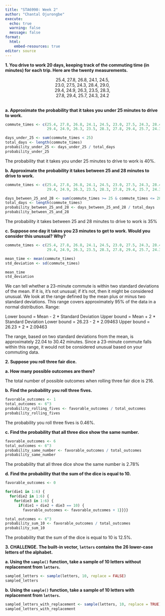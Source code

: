 ```yaml
---
title: "STA6990: Week 2"
author: "Chantal Ojurongbe"
execute:
  echo: true
  warning: false
  message: false
format: 
  html:
    embed-resources: true
editor: source
---
```


**1. You drive to work 20 days, keeping track of the commuting time (in minutes) for each trip. Here are the twenty measurements.**

<center>
25.4, 27.8, 26.8, 24.1, 24.5, <br>
23.0, 27.5, 24.3, 28.4, 29.0, <br>
29.4, 24.9, 26.3, 23.5, 28.3, <br>
27.8, 29.4, 25.7, 24.3, 24.2 
</center>
<br>
**a. Approximate the probability that it takes you under 25 minutes to drive to work.**
```r
commute_times <- c(25.4, 27.8, 26.8, 24.1, 24.5, 23.0, 27.5, 24.3, 28.4, 29.0, 
                   29.4, 24.9, 26.3, 23.5, 28.3, 27.8, 29.4, 25.7, 24.3, 24.2)

days_under_25 <- sum(commute_times < 25)
total_days <- length(commute_times)
probability_under_25 <- days_under_25 / total_days
probability_under_25
```
The probability that it takes you under 25 minutes to drive to work is 40%.

**b. Approximate the probability it takes between 25 and 28 minutes to drive to work.**
```r
commute_times <- c(25.4, 27.8, 26.8, 24.1, 24.5, 23.0, 27.5, 24.3, 28.4, 29.0, 
                   29.4, 24.9, 26.3, 23.5, 28.3, 27.8, 29.4, 25.7, 24.3, 24.2)

days_between_25_and_28 <- sum(commute_times >= 25 & commute_times <= 28)
total_days <- length(commute_times)
probability_between_25_and_28 <- days_between_25_and_28 / total_days
probability_between_25_and_28
```
The probability it takes between 25 and 28 minutes to drive to work is 35%

**c. Suppose one day it takes you 23 minutes to get to work. Would you consider this unusual? Why?**
```r
commute_times <- c(25.4, 27.8, 26.8, 24.1, 24.5, 23.0, 27.5, 24.3, 28.4, 29.0, 
                   29.4, 24.9, 26.3, 23.5, 28.3, 27.8, 29.4, 25.7, 24.3, 24.2)

mean_time <- mean(commute_times)
std_deviation <- sd(commute_times)

mean_time
std_deviation
```
We can tell whether a 23-minute commute is within two standard deviations of the mean. If it is, it's not unusual; if it's not, then it might be considered unusual. We look at the range defined by the mean plus or minus two standard deviations. This range covers approximately 95% of the data in a normal distribution. Range:

Lower bound = Mean - 2 * Standard Deviation
Upper bound = Mean + 2 * Standard Deviation
Lower bound = 26.23 - 2 * 2.09463
Upper bound = 26.23 + 2 * 2.09463

The range, based on two standard deviations from the mean, is approximately 22.04 to 30.42 minutes. Since a 23-minute commute falls within this range, it would not be considered unusual based on your commuting data.

**2. Suppose you roll three fair dice.**

**a. How many possible outcomes are there?**

The total number of possible outcomes when rolling three fair dice is 216.

**b. Find the probability you roll three fives.**
```r
favorable_outcomes <- 1
total_outcomes <- 6^3
probability_rolling_fives <- favorable_outcomes / total_outcomes
probability_rolling_fives
```
The probability you roll three fives is 0.46%.

**c. Find the probability that all three dice show the same number.**
```r
favorable_outcomes <- 6  
total_outcomes <- 6^3
probability_same_number <- favorable_outcomes / total_outcomes
probability_same_number
```
The probability that all three dice show the same number is 2.78%

**d. Find the probability that the sum of the dice is equal to 10.**
```r
favorable_outcomes <- 0

for(die1 in 1:6) {
  for(die2 in 1:6) {
    for(die3 in 1:6) {
      if(die1 + die2 + die3 == 10) {
        favorable_outcomes <- favorable_outcomes + 1}}}}

total_outcomes <- 6^3
probability_sum_10 <- favorable_outcomes / total_outcomes
probability_sum_10
```
The probability that the sum of the dice is equal to 10 is 12.5%.

**3. CHALLENGE. The built-in vector, `letters` contains the 26 lower-case letters of the alphabet.**

**a. Using the `sample()` function, take a sample of 10 letters without replacement from `letters`.**
```r
sampled_letters <- sample(letters, 10, replace = FALSE)
sampled_letters
```

**b. Using the `sample()` function, take a sample of 10 letters with replacement from `letters`.**
```r
sampled_letters_with_replacement <- sample(letters, 10, replace = TRUE)
sampled_letters_with_replacement
```

